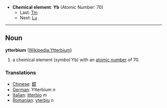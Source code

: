 *'''Chemical element''': '''Yb''' (Atomic Number: 70)
**Last: [[Thulium|Tm]]
**Next: [[Lutetium|Lu]]
----
== Noun ==
'''ytterbium''' ([[en:Ytterbium|Wikipedia:Ytterbium]])

# a chemical element (''symbol'' Yb) with an [[atomic number]] of 70.

===Translations===
*[[Chinese]]: [[鐿]]
*[[German]]: Ytterbium ''n''
*[[Italian]]: [[itterbio]] ''m''
*[[Romanian]]: [[yterbiu]] ''n''